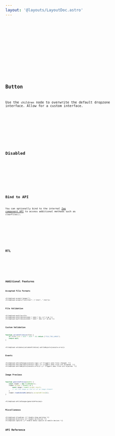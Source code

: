 ```yaml
---
layout: '@layouts/LayoutDoc.astro'
---
```




<Preview client:load>
	<Fragment slot="preview">
		<Example client:load />
	</Fragment>
	<Fragment slot="code">
		<Code code={ExampleRaw} lang="tsx" />
	</Fragment>
</Preview>

<Preview client:load>
	<Fragment slot="preview">
		<ExampleFull client:load />
	</Fragment>
	<Fragment slot="code">
		<Code code={ExampleFullRaw} lang="tsx" />
	</Fragment>
</Preview>

## Button

Use the `children` node to overwrite the default dropzone interface. Allow for a custom interface.

<Preview client:load>
	<Fragment slot="preview">
		<ExampleButton client:load />
	</Fragment>
	<Fragment slot="code">
		<Code code={ExampleButtonRaw} lang="tsx" />
	</Fragment>
</Preview>

## Disabled

<Preview client:load>
	<Fragment slot="preview">
		<ExampleDisabled client:load />
	</Fragment>
	<Fragment slot="code">
		<Code code={ExampleDisabledRaw} lang="tsx" />
	</Fragment>
</Preview>

## Bind to API

You can optionally bind to the internal [Zag component API](https://zagjs.com/components/react/file-upload#machine-api) to access additional methods such as `clearFiles()`.

<Preview client:load>
	<Fragment slot="preview">
		<ExampleApiBind client:load />
	</Fragment>
	<Fragment slot="code">
		<Code code={ExampleApiBindRaw} lang="tsx" />
	</Fragment>
</Preview>

## RTL

<Preview client:load>
	<Fragment slot="preview">
		<ExampleRtl client:load />
	</Fragment>
	<Fragment slot="code">
		<Code code={ExampleRtlRaw} lang="tsx" />
	</Fragment>
</Preview>

## Additional Features

### Accepted File Formats

```tsx
<FileUpload accept="image/*">
<FileUpload accept={"text/html": [".html", ".htm"]}>
```

### File Validation

```tsx
<FileUpload maxFiles={5}>
<FileUpload minFileSize={1024 * 1024 * 5}> {/* 5 mb */}
<FileUpload maxFileSize={1024 * 1024 * 10}> {/* 10 mb */}
```

### Custom Validation

```ts
function validateFileSize(file) {
	if (file.size > 1024 * 1024 * 10) return ["FILE_TOO_LARGE"];
	return null;
}
```
```tsx
<FileUpload validate={validateFileSize} onFileReject={console.error}>
```

### Events

```tsx
<FileUpload onFileChange={console.log}> {/* Triggers when files changed. */}
<FileUpload onFileAccept={console.log}> {/* Triggers when files are accepted. */}
<FileUpload onFileReject={console.error}> {/* Triggers when files are rejected. */}
```

### Image Previews

```ts
function generatePreview(event) {
	const reader = new FileReader();
	reader.onload = (event) => {
		const image = event.target.result;
		// set the image as the src of an image element
	}
	reader.readAsDataURL(details.acceptedFiles[0]);
}
```
```tsx
<FileUpload onFileChange={generatePreview}>
```

### Miscellaneous

```tsx
<FileUpload allowDrop> {/* Enable drag-and-drop */}
<FileUpload directory> {/* Enable dirctories */}
<FileUpload capture> {/* Enable media capture on mobile devices */}
```

## API Reference

<ApiTable   />

